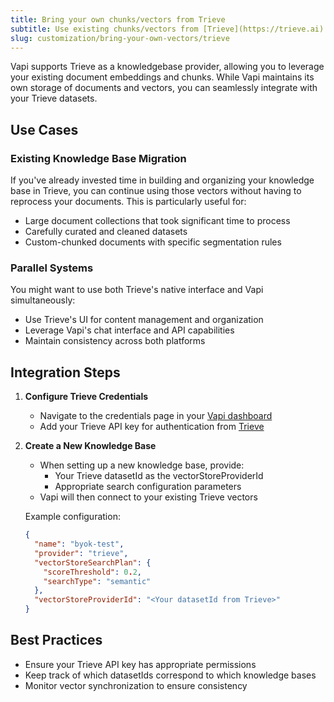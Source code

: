 ```yaml
---
title: Bring your own chunks/vectors from Trieve
subtitle: Use existing chunks/vectors from [Trieve](https://trieve.ai)
slug: customization/bring-your-own-vectors/trieve
---
```


Vapi supports Trieve as a knowledgebase provider, allowing you to leverage your existing document embeddings and chunks. While Vapi maintains its own storage of documents and vectors, you can seamlessly integrate with your Trieve datasets.

## Use Cases

### Existing Knowledge Base Migration

If you've already invested time in building and organizing your knowledge base in Trieve, you can continue using those vectors without having to reprocess your documents. This is particularly useful for:

- Large document collections that took significant time to process
- Carefully curated and cleaned datasets
- Custom-chunked documents with specific segmentation rules

### Parallel Systems

You might want to use both Trieve's native interface and Vapi simultaneously:

- Use Trieve's UI for content management and organization
- Leverage Vapi's chat interface and API capabilities
- Maintain consistency across both platforms

## Integration Steps

1. **Configure Trieve Credentials**

   - Navigate to the credentials page in your [Vapi dashboard](https://dashboard.vapi.ai/keys)
   - Add your Trieve API key for authentication from [Trieve](https://dashboard.trieve.ai/org/keys)

2. **Create a New Knowledge Base**

   - When setting up a new knowledge base, provide:
     - Your Trieve datasetId as the vectorStoreProviderId
     - Appropriate search configuration parameters
   - Vapi will then connect to your existing Trieve vectors

   Example configuration:

   ```json
   {
     "name": "byok-test",
     "provider": "trieve",
     "vectorStoreSearchPlan": {
       "scoreThreshold": 0.2,
       "searchType": "semantic"
     },
     "vectorStoreProviderId": "<Your datasetId from Trieve>"
   }
   ```

## Best Practices

- Ensure your Trieve API key has appropriate permissions
- Keep track of which datasetIds correspond to which knowledge bases
- Monitor vector synchronization to ensure consistency
